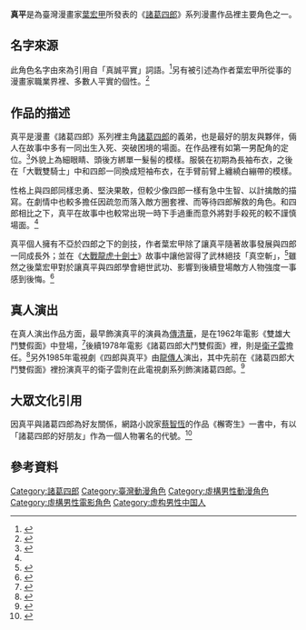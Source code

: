{{Infobox character
| name       = 真平
| first      = [[大戰魔鬼黨|大戰魔鬼黨]]
| gender     = 男
| portrayer  = [[傳清華|傳清華]]（1962年）<br>[[衛子雲|衛子雲]]（1978年）<br>[[龍傳人|龍傳人]]（1985年）
| voice      = [[蔣鐵城|蔣鐵城]]（2022年）
| creator    = [[葉宏甲|葉宏甲]]
}}

'''真平'''是為臺灣漫畫家[[葉宏甲|葉宏甲]]所發表的《[[諸葛四郎|諸葛四郎]]》系列漫畫作品裡主要角色之一。

== 名字來源 ==
此角色名字由來為引用自「真誠平實」詞語。<ref>{{cite book |title=台灣漫畫風城50年 |year=1999 |publisher=新竹市立文化中心 |isbn=957-024-745-2 |pages= 79頁 }}</ref>另有被引述為作者葉宏甲所從事的漫畫家職業界裡、多數人平實的個性。<ref>{{cite book |title=漫畫百寶箱 : 自編．自導．畫漫畫 |date=2000年5月 |publisher=雄獅圖書 |isbn=957-474-007-2 |pages=75頁 |accessdate=2010年9月18日}}</ref>

== 作品的描述 ==
真平是漫畫《諸葛四郎》系列裡主角[[諸葛四郎_(漫畫角色)|諸葛四郎]]的義弟，也是最好的朋友與夥伴，倆人在故事中多有一同出生入死、突破困境的場面。在作品裡有如第一男配角的定位。<ref name="Page63">{{Cite web|url=http://ir.lib.ntnu.edu.tw/retrieve/47529/metadata_02_07_s_05_0014.pdf%E2%80%8E|title=製造英雄─以葉宏甲漫畫「諸葛四郎」系列為中心|author=林佳叡|format=pdf|work=國立臺灣師範大學臺灣史研究所|pages=63頁|accessdate=2014年3月18日|date=2000年5月}}{{dead link|date=2018年1月 |bot=InternetArchiveBot |fix-attempted=yes }}</ref>外貌上為細眼睛、頭後方綁單一髮髻的模樣。服裝在初期為長袖布衣，之後在「大戰雙騎士」中和四郎一同換成短袖布衣，在手臂前臂上纏繞白繃帶的模樣。

性格上與四郎同樣忠勇、堅決果敢，但較少像四郎一樣有急中生智、以計擒敵的描寫。在劇情中也較多擔任因疏忽而落入敵方圈套裡、而等待四郎解救的角色。和四郎相比之下，真平在故事中也較常出現一時下手過重而意外將對手殺死的較不謹慎場面。<ref name="Page63"/>

真平個人擁有不亞於四郎之下的劍技，作者葉宏甲除了讓真平隨著故事發展與四郎一同成長外；並在《[[大戰龍虎十劍士|大戰龍虎十劍士]]》故事中讓他習得了武林絕技「真空斬」，<ref>{{cite book |title=台灣漫畫風城50年 |year=1999年 |publisher=新竹市立文化中心 |isbn=957-024-745-2 |pages=80頁 |accessdate=2010年9月18日}}</ref>雖然之後葉宏甲對於讓真平與四郎學會絕世武功、影響到後續登場敵方人物強度一事感到後悔。<ref>{{Cite web|url=http://ir.lib.ntnu.edu.tw/retrieve/47529/metadata_02_07_s_05_0014.pdf%E2%80%8E|title=製造英雄─以葉宏甲漫畫「諸葛四郎」系列為中心|author=林佳叡|format=pdf|work=國立臺灣師範大學臺灣史研究所|pages=37頁|accessdate=2014年3月18日|date=2000年5月}}{{dead link|date=2018年1月 |bot=InternetArchiveBot |fix-attempted=yes }}</ref>

== 真人演出 ==
在真人演出作品方面，最早飾演真平的演員為[[傳清華|傳清華]]，是在1962年電影《雙雄大鬥雙假面》中登場，<ref>{{Cite book |title=聯合報印縮本25(中華民國五十一年一至四月) |location=台灣 |publisher=聯經出版事業 |date=1980年9月 |pages=283頁 |id=行政院新聞局出版事業登紀證局版台業字第0130號 |accessdate=2014年3月18日}} </ref>後續1978年電影《諸葛四郎大鬥雙假面》裡，則是[[衛子雲|衛子雲]]擔任。<ref>{{Cite web |url=http://folkartist2.e-lib.nctu.edu.tw/collection/yeh/03_report/03_1977report08.htm |title=諸葛四郎大鬥雙假面 暢銷漫畫名著上銀幕 |work=浩然藝文數位博物館 |publisher=[[國立交通大學|國立交通大學]] |accessdate=2014年3月18日 |archive-date=2019年9月13日 |archive-url=https://web.archive.org/web/20190913140008/http://folkartist2.e-lib.nctu.edu.tw/collection/yeh/03_report/03_1977report08.htm |dead-url=no }}</ref>另外1985年電視劇《四郎與真平》由[[龍傳人|龍傳人]]演出，其中先前在《諸葛四郎大鬥雙假面》裡扮演真平的衛子雲則在此電視劇系列飾演諸葛四郎。<ref>{{Cite web|url=http://ir.lib.ntnu.edu.tw/retrieve/47529/metadata_02_07_s_05_0014.pdf%E2%80%8E|title=製造英雄─以葉宏甲漫畫「諸葛四郎」系列為中心|author=林佳叡|format=pdf|work=國立臺灣師範大學臺灣史研究所|pages=40頁|accessdate=2014年3月18日|date=2000年5月}}{{dead link|date=2018年1月 |bot=InternetArchiveBot |fix-attempted=yes }}</ref>

== 大眾文化引用 ==
因真平與諸葛四郎為好友關係，網路小說家[[蔡智恆|蔡智恆]]的作品《檞寄生》一書中，有以「諸葛四郎的好朋友」作為一個人物署名的代號。<ref>{{cite book |title=檞寄生 |year=2003年 |publisher=紅色文化 |author=[[蔡智恆|蔡智恆]] |isbn=986-78-8822-7 |pages=50～51頁 |accessdate=2014年3月18日}}</ref>

==參考資料==
{{reflist}}

{{諸葛四郎}}

[[Category:諸葛四郎|Category:諸葛四郎]]
[[Category:臺灣動漫角色|Category:臺灣動漫角色]]
[[Category:虛構男性動漫角色|Category:虛構男性動漫角色]]
[[Category:虛構男性電影角色|Category:虛構男性電影角色]]
[[Category:虚构男性中国人|Category:虚构男性中国人]]